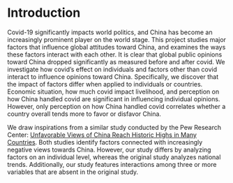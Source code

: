 # Introduction

Covid-19 significantly impacts world politics, and China has become an increasingly prominent player on the world stage. This project studies major factors that influence global attitudes toward China, and examines the ways these factors interact with each other. It is clear that global public opinions toward China dropped significantly as measured before and after covid. We investigate how covid’s effect on individuals and factors other than covid interact to influence opinions toward China. Specifically, we discover that the impact of factors differ when applied to individuals or countries. Economic situation, how much covid impact livelihood, and perception on how China handled covid are significant in influencing individual opinions. However, only perception on how China handled covid correlates whether a country overall tends more to favor or disfavor China.

We draw inspirations from a similar study conducted by the Pew Research Center: [Unfavorable Views of China Reach Historic Highs in Many Countries](https://www.pewresearch.org/global/2020/10/06/unfavorable-views-of-china-reach-historic-highs-in-many-countries/). Both studies identify factors connected with increasingly negative views towards China. However, our study differs by analyzing factors on an individual level, whereas the original study analyzes national trends. Additionally, our study features interactions among three or more variables that are absent in the original study. 